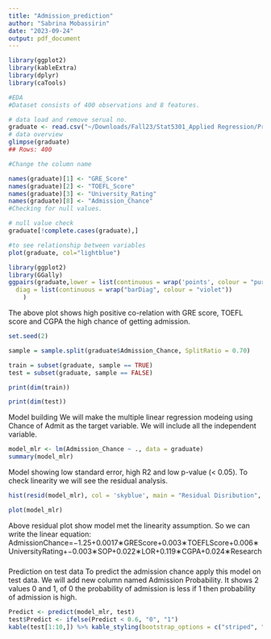 ```yaml
---
title: "Admission_prediction"
author: "Sabrina Mobassirin"
date: "2023-09-24"
output: pdf_document
---
```


```r
library(ggplot2)
library(kableExtra)
library(dplyr)
library(caTools)


```


```r
#EDA
#Dataset consists of 400 observations and 8 features.

# data load and remove serual no.
graduate <- read.csv("~/Downloads/Fall23/Stat5301_Applied Regression/Project/Admission/Admission_Predict.csv") %>% dplyr::select(-Serial.No.)
# data overview
glimpse(graduate)
## Rows: 400
```

```r
#Change the column name

names(graduate)[1] <- "GRE_Score"
names(graduate)[2] <- "TOEFL_Score" 
names(graduate)[3] <- "University_Rating" 
names(graduate)[8] <- "Admission_Chance"
#Checking for null values.

# null value check
graduate[!complete.cases(graduate),]

#to see relationship between variables
plot(graduate, col="lightblue")
```
```r
library(ggplot2)
library(GGally)
ggpairs(graduate,lower = list(continuous = wrap('points', colour = "purple")),
  diag = list(continuous = wrap("barDiag", colour = "violet"))
    )

```
The above plot shows high positive co-relation with GRE score, TOEFL score and CGPA the high chance of getting admission.

```r
set.seed(2)

sample = sample.split(graduate$Admission_Chance, SplitRatio = 0.70)

train = subset(graduate, sample == TRUE)
test = subset(graduate, sample == FALSE)

print(dim(train))

print(dim(test))
```

Model building
We will make the multiple linear regression modeing using Chance of Admit as the target variable. We will include all the independent variable.
```r
model_mlr <- lm(Admission_Chance ~ ., data = graduate)
summary(model_mlr)
```
 Model showing low standard error, high R2
 and low p-value (< 0.05). To check linearity we will see the residual analysis.
 
```r
hist(resid(model_mlr), col = 'skyblue', main = "Residual Disribution", xlab = "Residuals")
```


```r
plot(model_mlr)
```
Above residual plot show model met the linearity assumption. So we can write the linear equation:
AdmissionChance=−1.25+0.0017∗GREScore+0.003∗TOEFLScore+0.006∗UniversityRating+−0.003∗SOP+0.022∗LOR+0.119∗CGPA+0.024∗Research

#####
Prediction on test data
To predict the admission chance apply this model on test data. We will add new column named Admission Probability. It shows 2 values 0 and 1, of 0 the probability of admission is less if 1 then probability of admission is high.

```r
Predict <- predict(model_mlr, test)
test$Predict <- ifelse(Predict < 0.6, "0", "1")
kable(test[1:10,]) %>% kable_styling(bootstrap_options = c("striped", "hover", "condensed", "responsive"),latex_options="scale_down")

```
